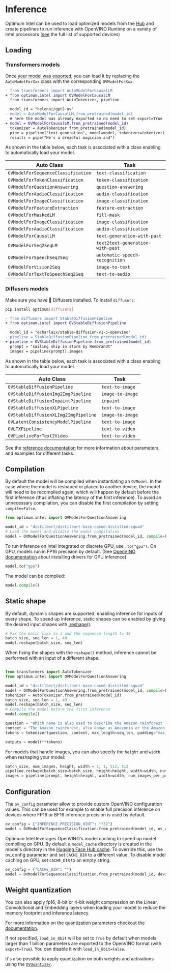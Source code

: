 <!--Copyright 2022 The HuggingFace Team. All rights reserved.
Licensed under the Apache License, Version 2.0 (the "License"); you may not use this file except in compliance with
the License. You may obtain a copy of the License at
http://www.apache.org/licenses/LICENSE-2.0
Unless required by applicable law or agreed to in writing, software distributed under the License is distributed on
an "AS IS" BASIS, WITHOUT WARRANTIES OR CONDITIONS OF ANY KIND, either express or implied. See the License for the
specific language governing permissions and limitations under the License.
-->

# Inference

Optimum Intel can be used to load optimized models from the [Hub](https://huggingface.co/models?library=openvino&sort=downloads) and create pipelines to run inference with OpenVINO Runtime on a variety of Intel processors ([see](https://docs.openvino.ai/2024/about-openvino/compatibility-and-support/supported-devices.html) the full list of supported devices)


## Loading

### Transformers models

Once [your model was exported](export), you can load it by replacing the `AutoModelForXxx` class with the corresponding `OVModelForXxx`.

```diff
- from transformers import AutoModelForCausalLM
+ from optimum.intel import OVModelForCausalLM
  from transformers import AutoTokenizer, pipeline

  model_id = "helenai/gpt2-ov"
- model = AutoModelForCausalLM.from_pretrained(model_id)
  # here the model was already exported so no need to set export=True
+ model = OVModelForCausalLM.from_pretrained(model_id)
  tokenizer = AutoTokenizer.from_pretrained(model_id)
  pipe = pipeline("text-generation", model=model, tokenizer=tokenizer)
  results = pipe("He's a dreadful magician and")
```

As shown in the table below, each task is associated with a class enabling to automatically load your model.

| Auto Class                           | Task                                 |
|--------------------------------------|--------------------------------------|
| `OVModelForSequenceClassification`   | `text-classification`                |
| `OVModelForTokenClassification`      | `token-classification`               |
| `OVModelForQuestionAnswering`        | `question-answering`                 |
| `OVModelForAudioClassification`      | `audio-classification`               |
| `OVModelForImageClassification`      | `image-classification`               |
| `OVModelForFeatureExtraction`        | `feature-extraction`                 |
| `OVModelForMaskedLM`                 | `fill-mask`                          |
| `OVModelForImageClassification`      | `image-classification`               |
| `OVModelForAudioClassification`      | `audio-classification`               |
| `OVModelForCausalLM`                 | `text-generation-with-past`          |
| `OVModelForSeq2SeqLM`                | `text2text-generation-with-past`     |
| `OVModelForSpeechSeq2Seq`            | `automatic-speech-recognition`       |
| `OVModelForVision2Seq`               | `image-to-text`                      |
| `OVModelForTextToSpeechSeq2Seq`      | `text-to-audio`                      |

### Diffusers models

Make sure you have 🤗 Diffusers installed. To install `diffusers`:

```bash
pip install optimum[diffusers]
```

```diff
- from diffusers import StableDiffusionPipeline
+ from optimum.intel import OVStableDiffusionPipeline

  model_id = "echarlaix/stable-diffusion-v1-5-openvino"
- pipeline = StableDiffusionPipeline.from_pretrained(model_id)
+ pipeline = OVStableDiffusionPipeline.from_pretrained(model_id)
  prompt = "sailing ship in storm by Rembrandt"
  images = pipeline(prompt).images
```


As shown in the table below, each task is associated with a class enabling to automatically load your model.

| Auto Class                           | Task                                 |
|--------------------------------------|--------------------------------------|
| `OVStableDiffusionPipeline`          | `text-to-image`                      |
| `OVStableDiffusionImg2ImgPipeline`   | `image-to-image`                     |
| `OVStableDiffusionInpaintPipeline`   | `inpaint`                            |
| `OVStableDiffusionXLPipeline`        | `text-to-image`                      |
| `OVStableDiffusionXLImg2ImgPipeline` | `image-to-image`                     |
| `OVLatentConsistencyModelPipeline`   | `text-to-image`                      |
| `OVLTXPipeline`                      | `text-to-video`                      |
| `OVPipelineForText2Video`            | `text-to-video`                      |

See the [reference documentation](reference) for more information about parameters, and examples for different tasks.


## Compilation

By default the model will be compiled when instantiating an `OVModel`. In the case where the model is reshaped or placed to another device, the model will need to be recompiled again, which will happen by default before the first inference (thus inflating the latency of the first inference). To avoid an unnecessary compilation, you can disable the first compilation by setting `compile=False`.

```python
from optimum.intel import OVModelForQuestionAnswering

model_id = "distilbert/distilbert-base-cased-distilled-squad"
# Load the model and disable the model compilation
model = OVModelForQuestionAnswering.from_pretrained(model_id, compile=False)
```

To run inference on Intel integrated or discrete GPU, use `.to("gpu")`. On GPU, models run in FP16 precision by default. (See [OpenVINO documentation](https://docs.openvino.ai/2024/get-started/configurations/configurations-intel-gpu.html) about installing drivers for GPU inference).

```python
model.to("gpu")
```

The model can be compiled:

```python
model.compile()
```

## Static shape

By default, dynamic shapes are supported, enabling inference for inputs of every shape. To speed up inference, static shapes can be enabled by giving the desired input shapes with [.reshape()](reference#optimum.intel.OVBaseModel.reshape).

```python
# Fix the batch size to 1 and the sequence length to 40
batch_size, seq_len = 1, 40
model.reshape(batch_size, seq_len)
```

When fixing the shapes with the `reshape()` method, inference cannot be performed with an input of a different shape.

```python

from transformers import AutoTokenizer
from optimum.intel import OVModelForQuestionAnswering

model_id = "distilbert/distilbert-base-cased-distilled-squad"
model = OVModelForQuestionAnswering.from_pretrained(model_id, compile=False)
tokenizer = AutoTokenizer.from_pretrained(model_id)
batch_size, seq_len = 1, 40
model.reshape(batch_size, seq_len)
# Compile the model before the first inference
model.compile()

question = "Which name is also used to describe the Amazon rainforest ?"
context = "The Amazon rainforest, also known as Amazonia or the Amazon Jungle"
tokens = tokenizer(question, context, max_length=seq_len, padding="max_length", return_tensors="np")

outputs = model(**tokens)
```

For models that handle images, you can also specify the `height` and `width` when reshaping your model:

```python
batch_size, num_images, height, width = 1, 1, 512, 512
pipeline.reshape(batch_size=batch_size, height=height, width=width, num_images_per_prompt=num_images)
images = pipeline(prompt, height=height, width=width, num_images_per_prompt=num_images).images
```

## Configuration

The `ov_config` parameter allow to provide custom OpenVINO configuration values. This can be used for example to enable full precision inference on devices where FP16 or BF16 inference precision is used by default.

```python
ov_config = {"INFERENCE_PRECISION_HINT": "f32"}
model = OVModelForSequenceClassification.from_pretrained(model_id, ov_config=ov_config)
```

Optimum Intel leverages OpenVINO's model caching to speed up model compiling on GPU. By default a `model_cache` directory is created in the model's directory in the [Hugging Face Hub cache](https://huggingface.co/docs/huggingface_hub/main/en/guides/manage-cache). To override this, use the ov_config parameter and set `CACHE_DIR` to a different value. To disable model caching on GPU, set `CACHE_DIR` to an empty string.

```python
ov_config = {"CACHE_DIR": ""}
model = OVModelForSequenceClassification.from_pretrained(model_id, device="gpu", ov_config=ov_config)
```

## Weight quantization

You can also apply fp16, 8-bit or 4-bit weight compression on the Linear, Convolutional and Embedding layers when loading your model to reduce the memory footprint and inference latency.

For more information on the quantization parameters checkout the [documentation](optimziation#weight-only-quantization).

<Tip warning={true}>

If not specified, `load_in_8bit` will be set to `True` by default when models larger than 1 billion parameters are exported to the OpenVINO format (with `export=True`). You can disable it with `load_in_8bit=False`.

</Tip>

It's also possible to apply quantization on both weights and activations using the [`OVQuantizer`](optimization#static-quantization).
